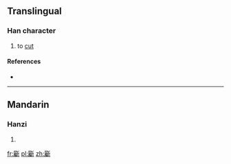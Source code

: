 ==Translingual==

===Han character===
{{Han char|rn=69|rad=斤|as=21|sn=25|four=7222<sub>1</sub>|canj=尸戈竹一中 (SIHML)|ids=⿰[[屬]][[斤]]}}

# to [[cut]]

====References====
* {{Han ref|kx=0481.020|dkj=13619|dj=0842.040|hdz=32029.050|uh=65B8|ud=26040|bh=F8F0|bd=63728}}

----

==Mandarin==

===Hanzi===
{{cmn-hanzi|pin=[[zhǔ]] ([[zhu3]])|wg=chu<sup>3</sup>}}

# {{defn|lang=cmn|sort=斤21}}

[[fr:斸]]
[[pl:斸]]
[[zh:斸]]